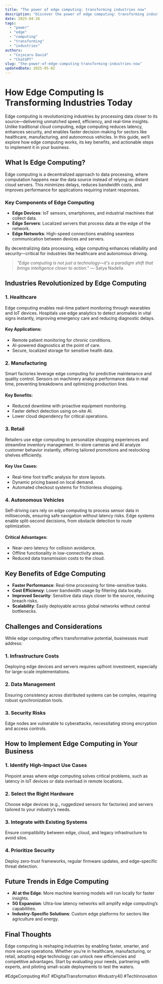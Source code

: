 ```yaml
---
title: "The power of edge computing: transforming industries now"
description: "Discover the power of edge computing: transforming industries now with this in-depth guide, providing actionable insights and practical tips to boost your knowledge and results."
date: 2025-04-26
tags:
  - "power"
  - "edge"
  - "computing"
  - "transforming"
  - "industries"
authors:
  - "Cojocaru David"
  - "ChatGPT"
slug: "the-power-of-edge-computing-transforming-industries-now"
updatedDate: 2025-05-02
---
```


# How Edge Computing Is Transforming Industries Today  

Edge computing is revolutionizing industries by processing data closer to its source—delivering unmatched speed, efficiency, and real-time insights. Unlike traditional cloud computing, edge computing reduces latency, enhances security, and enables faster decision-making for sectors like healthcare, manufacturing, and autonomous vehicles. In this guide, we’ll explore how edge computing works, its key benefits, and actionable steps to implement it in your business.  

## What Is Edge Computing?  

Edge computing is a decentralized approach to data processing, where computation happens near the data source instead of relying on distant cloud servers. This minimizes delays, reduces bandwidth costs, and improves performance for applications requiring instant responses.  

### Key Components of Edge Computing  

- **Edge Devices**: IoT sensors, smartphones, and industrial machines that collect data.  
- **Edge Servers**: Localized servers that process data at the edge of the network.  
- **Edge Networks**: High-speed connections enabling seamless communication between devices and servers.  

By decentralizing data processing, edge computing enhances reliability and security—critical for industries like healthcare and autonomous driving.  

> *"Edge computing is not just a technology—it's a paradigm shift that brings intelligence closer to action."* — Satya Nadella  

## Industries Revolutionized by Edge Computing  

### 1. Healthcare  

Edge computing enables real-time patient monitoring through wearables and IoT devices. Hospitals use edge analytics to detect anomalies in vital signs instantly, improving emergency care and reducing diagnostic delays.  

#### Key Applications:  
- Remote patient monitoring for chronic conditions.  
- AI-powered diagnostics at the point of care.  
- Secure, localized storage for sensitive health data.  

### 2. Manufacturing  

Smart factories leverage edge computing for predictive maintenance and quality control. Sensors on machinery analyze performance data in real time, preventing breakdowns and optimizing production lines.  

#### Key Benefits:  
- Reduced downtime with proactive equipment monitoring.  
- Faster defect detection using on-site AI.  
- Lower cloud dependency for critical operations.  

### 3. Retail  

Retailers use edge computing to personalize shopping experiences and streamline inventory management. In-store cameras and AI analyze customer behavior instantly, offering tailored promotions and restocking shelves efficiently.  

#### Key Use Cases:  
- Real-time foot traffic analysis for store layouts.  
- Dynamic pricing based on local demand.  
- Automated checkout systems for frictionless shopping.  

### 4. Autonomous Vehicles  

Self-driving cars rely on edge computing to process sensor data in milliseconds, ensuring safe navigation without latency risks. Edge systems enable split-second decisions, from obstacle detection to route optimization.  

#### Critical Advantages:  
- Near-zero latency for collision avoidance.  
- Offline functionality in low-connectivity areas.  
- Reduced data transmission costs to the cloud.  

## Key Benefits of Edge Computing  

- **Faster Performance**: Real-time processing for time-sensitive tasks.  
- **Cost Efficiency**: Lower bandwidth usage by filtering data locally.  
- **Improved Security**: Sensitive data stays closer to the source, reducing breach risks.  
- **Scalability**: Easily deployable across global networks without central bottlenecks.  

## Challenges and Considerations  

While edge computing offers transformative potential, businesses must address:  

### 1. Infrastructure Costs  
Deploying edge devices and servers requires upfront investment, especially for large-scale implementations.  

### 2. Data Management  
Ensuring consistency across distributed systems can be complex, requiring robust synchronization tools.  

### 3. Security Risks  
Edge nodes are vulnerable to cyberattacks, necessitating strong encryption and access controls.  

## How to Implement Edge Computing in Your Business  

### 1. Identify High-Impact Use Cases  
Pinpoint areas where edge computing solves critical problems, such as latency in IoT devices or data overload in remote locations.  

### 2. Select the Right Hardware  
Choose edge devices (e.g., ruggedized sensors for factories) and servers tailored to your industry’s needs.  

### 3. Integrate with Existing Systems  
Ensure compatibility between edge, cloud, and legacy infrastructure to avoid silos.  

### 4. Prioritize Security  
Deploy zero-trust frameworks, regular firmware updates, and edge-specific threat detection.  

## Future Trends in Edge Computing  

- **AI at the Edge**: More machine learning models will run locally for faster insights.  
- **5G Expansion**: Ultra-low latency networks will amplify edge computing’s capabilities.  
- **Industry-Specific Solutions**: Custom edge platforms for sectors like agriculture and energy.  

## Final Thoughts  

Edge computing is reshaping industries by enabling faster, smarter, and more secure operations. Whether you’re in healthcare, manufacturing, or retail, adopting edge technology can unlock new efficiencies and competitive advantages. Start by evaluating your needs, partnering with experts, and piloting small-scale deployments to test the waters.  

#EdgeComputing #IoT #DigitalTransformation #Industry40 #TechInnovation